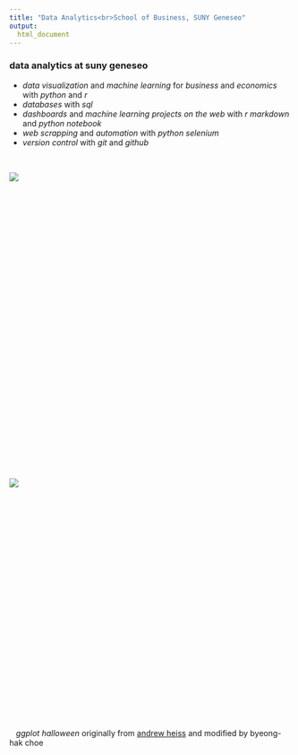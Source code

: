 ```yaml
---
title: "Data Analytics<br>School of Business, SUNY Geneseo"
output: 
  html_document
---
```


### data analytics at suny geneseo

- *data visualization* and *machine learning* for *business* and *economics* with *python* and *r* 
- *databases* with *sql* 
- *dashboards* and *machine learning projects on the web* with *r markdown* and *python notebook*
- *web scrapping* and *automation* with *python selenium*
- *version control* with *git* and *github*   

<br>

<div style="width:600px; height:450px">
![](figures/spooky-data.gif)
</div>

<br><br>
<br><br>

<div style="width:600px; height:350px">
![](figures/correlation_causation.jpg)
</div>

<br><br>
<br><br>

&nbsp;&nbsp; *ggplot halloween* originally from [andrew heiss](https://twitter.com/andrewheiss/status/1057682358135021568) and modified by byeong-hak choe



